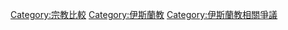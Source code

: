 [[Category:宗教比較|Category:宗教比較]]
[[Category:伊斯蘭教|Category:伊斯蘭教]]
[[Category:伊斯蘭教相關爭議|Category:伊斯蘭教相關爭議]]